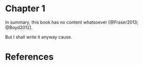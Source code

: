 
# Chapter 1

In summary, this book has no content whatsoever [@Fraser2013; @Boyd2012].

But I shall write it anyway cause.

# References